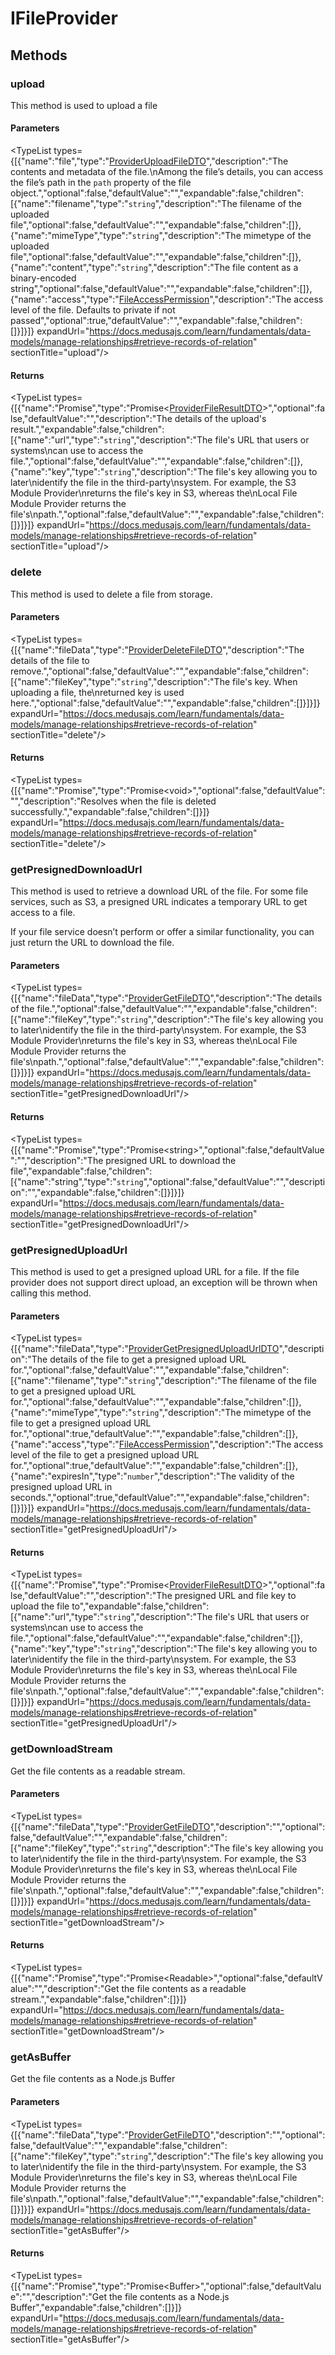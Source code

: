 
# IFileProvider

## Methods

### upload

This method is used to upload a file

#### Parameters

<TypeList types={[{"name":"file","type":"[ProviderUploadFileDTO](../types.FileTypes.ProviderUploadFileDTO/page.mdx)","description":"The contents and metadata of the file.\nAmong the file’s details, you can access the file’s path in the `path` property of the file object.","optional":false,"defaultValue":"","expandable":false,"children":[{"name":"filename","type":"`string`","description":"The filename of the uploaded file","optional":false,"defaultValue":"","expandable":false,"children":[]},{"name":"mimeType","type":"`string`","description":"The mimetype of the uploaded file","optional":false,"defaultValue":"","expandable":false,"children":[]},{"name":"content","type":"`string`","description":"The file content as a binary-encoded string","optional":false,"defaultValue":"","expandable":false,"children":[]},{"name":"access","type":"[FileAccessPermission](../../types/types.FileTypes.FileAccessPermission/page.mdx)","description":"The access level of the file. Defaults to private if not passed","optional":true,"defaultValue":"","expandable":false,"children":[]}]}]} expandUrl="https://docs.medusajs.com/learn/fundamentals/data-models/manage-relationships#retrieve-records-of-relation" sectionTitle="upload"/>

#### Returns

<TypeList types={[{"name":"Promise","type":"Promise&#60;[ProviderFileResultDTO](../types.FileTypes.ProviderFileResultDTO/page.mdx)&#62;","optional":false,"defaultValue":"","description":"The details of the upload's result.","expandable":false,"children":[{"name":"url","type":"`string`","description":"The file's URL that users or systems\ncan use to access the file.","optional":false,"defaultValue":"","expandable":false,"children":[]},{"name":"key","type":"`string`","description":"The file's key allowing you to later\nidentify the file in the third-party\nsystem. For example, the S3 Module Provider\nreturns the file's key in S3, whereas the\nLocal File Module Provider returns the file's\npath.","optional":false,"defaultValue":"","expandable":false,"children":[]}]}]} expandUrl="https://docs.medusajs.com/learn/fundamentals/data-models/manage-relationships#retrieve-records-of-relation" sectionTitle="upload"/>

### delete

This method is used to delete a file from storage.

#### Parameters

<TypeList types={[{"name":"fileData","type":"[ProviderDeleteFileDTO](../types.FileTypes.ProviderDeleteFileDTO/page.mdx)","description":"The details of the file to remove.","optional":false,"defaultValue":"","expandable":false,"children":[{"name":"fileKey","type":"`string`","description":"The file's key. When uploading a file, the\nreturned key is used here.","optional":false,"defaultValue":"","expandable":false,"children":[]}]}]} expandUrl="https://docs.medusajs.com/learn/fundamentals/data-models/manage-relationships#retrieve-records-of-relation" sectionTitle="delete"/>

#### Returns

<TypeList types={[{"name":"Promise","type":"Promise&#60;void&#62;","optional":false,"defaultValue":"","description":"Resolves when the file is deleted successfully.","expandable":false,"children":[]}]} expandUrl="https://docs.medusajs.com/learn/fundamentals/data-models/manage-relationships#retrieve-records-of-relation" sectionTitle="delete"/>

### getPresignedDownloadUrl

This method is used to retrieve a download URL of the file. For some file services, such as S3, a presigned URL indicates a temporary URL to get access to a file.

If your file service doesn’t perform or offer a similar functionality, you can just return the URL to download the file.

#### Parameters

<TypeList types={[{"name":"fileData","type":"[ProviderGetFileDTO](../types.FileTypes.ProviderGetFileDTO/page.mdx)","description":"The details of the file.","optional":false,"defaultValue":"","expandable":false,"children":[{"name":"fileKey","type":"`string`","description":"The file's key allowing you to later\nidentify the file in the third-party\nsystem. For example, the S3 Module Provider\nreturns the file's key in S3, whereas the\nLocal File Module Provider returns the file's\npath.","optional":false,"defaultValue":"","expandable":false,"children":[]}]}]} expandUrl="https://docs.medusajs.com/learn/fundamentals/data-models/manage-relationships#retrieve-records-of-relation" sectionTitle="getPresignedDownloadUrl"/>

#### Returns

<TypeList types={[{"name":"Promise","type":"Promise&#60;string&#62;","optional":false,"defaultValue":"","description":"The presigned URL to download the file","expandable":false,"children":[{"name":"string","type":"`string`","optional":false,"defaultValue":"","description":"","expandable":false,"children":[]}]}]} expandUrl="https://docs.medusajs.com/learn/fundamentals/data-models/manage-relationships#retrieve-records-of-relation" sectionTitle="getPresignedDownloadUrl"/>

### getPresignedUploadUrl

This method is used to get a presigned upload URL for a file.
If the file provider does not support direct upload, an exception will be thrown when calling this method.

#### Parameters

<TypeList types={[{"name":"fileData","type":"[ProviderGetPresignedUploadUrlDTO](../types.FileTypes.ProviderGetPresignedUploadUrlDTO/page.mdx)","description":"The details of the file to get a presigned upload URL for.","optional":false,"defaultValue":"","expandable":false,"children":[{"name":"filename","type":"`string`","description":"The filename of the file to get a presigned upload URL for.","optional":false,"defaultValue":"","expandable":false,"children":[]},{"name":"mimeType","type":"`string`","description":"The mimetype of the file to get a presigned upload URL for.","optional":true,"defaultValue":"","expandable":false,"children":[]},{"name":"access","type":"[FileAccessPermission](../../types/types.FileTypes.FileAccessPermission/page.mdx)","description":"The access level of the file to get a presigned upload URL for.","optional":true,"defaultValue":"","expandable":false,"children":[]},{"name":"expiresIn","type":"`number`","description":"The validity of the presigned upload URL in seconds.","optional":true,"defaultValue":"","expandable":false,"children":[]}]}]} expandUrl="https://docs.medusajs.com/learn/fundamentals/data-models/manage-relationships#retrieve-records-of-relation" sectionTitle="getPresignedUploadUrl"/>

#### Returns

<TypeList types={[{"name":"Promise","type":"Promise&#60;[ProviderFileResultDTO](../types.FileTypes.ProviderFileResultDTO/page.mdx)&#62;","optional":false,"defaultValue":"","description":"The presigned URL and file key to upload the file to","expandable":false,"children":[{"name":"url","type":"`string`","description":"The file's URL that users or systems\ncan use to access the file.","optional":false,"defaultValue":"","expandable":false,"children":[]},{"name":"key","type":"`string`","description":"The file's key allowing you to later\nidentify the file in the third-party\nsystem. For example, the S3 Module Provider\nreturns the file's key in S3, whereas the\nLocal File Module Provider returns the file's\npath.","optional":false,"defaultValue":"","expandable":false,"children":[]}]}]} expandUrl="https://docs.medusajs.com/learn/fundamentals/data-models/manage-relationships#retrieve-records-of-relation" sectionTitle="getPresignedUploadUrl"/>

### getDownloadStream

Get the file contents as a readable stream.

#### Parameters

<TypeList types={[{"name":"fileData","type":"[ProviderGetFileDTO](../types.FileTypes.ProviderGetFileDTO/page.mdx)","description":"","optional":false,"defaultValue":"","expandable":false,"children":[{"name":"fileKey","type":"`string`","description":"The file's key allowing you to later\nidentify the file in the third-party\nsystem. For example, the S3 Module Provider\nreturns the file's key in S3, whereas the\nLocal File Module Provider returns the file's\npath.","optional":false,"defaultValue":"","expandable":false,"children":[]}]}]} expandUrl="https://docs.medusajs.com/learn/fundamentals/data-models/manage-relationships#retrieve-records-of-relation" sectionTitle="getDownloadStream"/>

#### Returns

<TypeList types={[{"name":"Promise","type":"Promise&#60;Readable&#62;","optional":false,"defaultValue":"","description":"Get the file contents as a readable stream.","expandable":false,"children":[]}]} expandUrl="https://docs.medusajs.com/learn/fundamentals/data-models/manage-relationships#retrieve-records-of-relation" sectionTitle="getDownloadStream"/>

### getAsBuffer

Get the file contents as a Node.js Buffer

#### Parameters

<TypeList types={[{"name":"fileData","type":"[ProviderGetFileDTO](../types.FileTypes.ProviderGetFileDTO/page.mdx)","description":"","optional":false,"defaultValue":"","expandable":false,"children":[{"name":"fileKey","type":"`string`","description":"The file's key allowing you to later\nidentify the file in the third-party\nsystem. For example, the S3 Module Provider\nreturns the file's key in S3, whereas the\nLocal File Module Provider returns the file's\npath.","optional":false,"defaultValue":"","expandable":false,"children":[]}]}]} expandUrl="https://docs.medusajs.com/learn/fundamentals/data-models/manage-relationships#retrieve-records-of-relation" sectionTitle="getAsBuffer"/>

#### Returns

<TypeList types={[{"name":"Promise","type":"Promise&#60;Buffer&#62;","optional":false,"defaultValue":"","description":"Get the file contents as a Node.js Buffer","expandable":false,"children":[]}]} expandUrl="https://docs.medusajs.com/learn/fundamentals/data-models/manage-relationships#retrieve-records-of-relation" sectionTitle="getAsBuffer"/>
